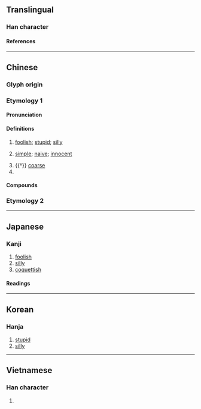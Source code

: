 {{character info}}
==Translingual==

===Han character===
{{Han char|rn=61|rad=心|as=12|sn=16|four=18334|canj=MKP,NKP,XMKP,XNKP|ids=⿱敢心}}

====References====
{{Han ref|kx=0403.240|dkj=11244|dj=0743.260|hdz=42343.140|uh=61A8}}

----

==Chinese==
{{zh-forms}}

===Glyph origin===
{{Han etym}}

===Etymology 1===

====Pronunciation====
{{zh-pron
|m=hān
|c=ham1
|h=pfs=hâm
|mn=ml:ham
|mc=y
|oc=y
|cat=a,pn
}}

====Definitions====
{{zh-hanzi}}

# [[foolish]]; [[stupid]]; [[silly]]
# {{zh-no-solo}} [[simple]]; [[naive]]; [[innocent]]
#: {{zh-x|憨厚|simple and honest; straightforward}}
# {{†}} [[coarse]]
# {{surname|zh}}

====Compounds====
{{zh-der|半憨子|太憨生|嬌憨|憨厚|憨子|憨寢|憨態|憨憨|憨狀可掬|憨皮|憨直|憨笑|憨錢|憨頑|淘氣憨頑|獃憨獃|老憨|裝憨|裝憨打呆}}

===Etymology 2===
{{zh-see|戇|v|{{q|Min Nan}} stupid}}

----

==Japanese==

===Kanji===
{{ja-kanji|grade=|rs=心12}}

# [[foolish]]
# [[silly]]
# [[coquettish]]

====Readings====
{{ja-readings
|on=かん, がん
|kun=おろか
}}

----

==Korean==

===Hanja===
{{ko-hanja|감}}

# [[stupid]]
# [[silly]]

----

==Vietnamese==

===Han character===
{{vi-readings|rs=心12|reading=hám}}

# {{rfdef|vi|sort=心12}}